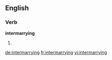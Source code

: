 ==English==
===Verb===
'''intermarrying'''
# {{present participle of|[[intermarry]]}}

[[de:intermarrying]]
[[fr:intermarrying]]
[[vi:intermarrying]]